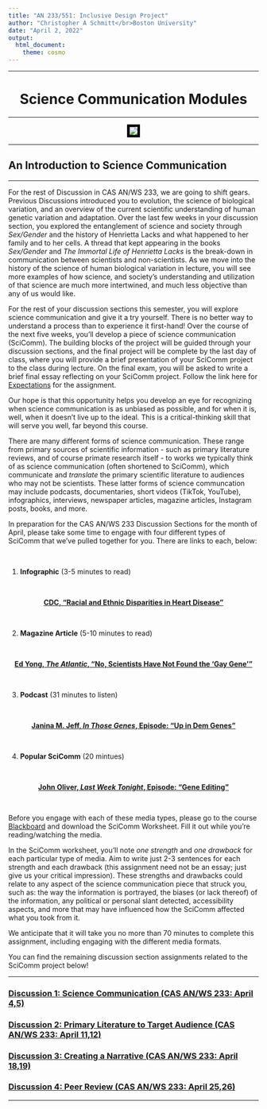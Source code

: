 ```yaml
---
title: "AN 233/551: Inclusive Design Project"
author: "Christopher A Schmitt</br>Boston University"
date: "April 2, 2022"
output: 
  html_document:
    theme: cosmo
---
```


***

<center>
# Science Communication Modules
</center>

***

<center><p><img src=https://thumbs.gfycat.com/AnotherParchedBinturong-size_restricted.gif style="border:5px solid black"></p></center>

***

## An Introduction to Science Communication

***

For the rest of Discussion in CAS AN/WS 233, we are going to shift gears. Previous Discussions introduced you to evolution, the science of biological variation, and an overview of the current scientific understanding of human genetic variation and adaptation. Over the last few weeks in your discussion section, you explored the entanglement of science and society through *Sex/Gender* and the history of Henrietta Lacks and what happened to her family and to her cells. A thread that kept appearing in the books *Sex/Gender* and *The Immortal Life of Henrietta Lacks* is the break-down in communication between scientists and non-scientists. As we move into the history of the science of human biological variation in lecture, you will see more examples of how science, and society's understanding and utilization of that science are much more intertwined, and much less objective than any of us would like. 

For the rest of your discussion sections this semester, you will explore science communication and give it a try yourself. There is no better way to understand a process than to experience it first-hand! Over the course of the next five weeks, you'll develop a piece of science communication (SciComm). The building blocks of the project will be guided through your discussion sections, and the final project will be complete by the last day of class, where you will provide a brief presentation of your SciComm project to the class during lecture. On the final exam, you will be asked to write a brief final essay reflecting on your SciComm project. Follow the link here for [Expectations](https://fuzzyatelin.github.io/scicomm/expectations.html) for the assignment.

Our hope is that this opportunity helps you develop an eye for recognizing when science communication is as unbiased as possible, and for when it is, well, when it doesn't live up to the ideal. This is a critical-thinking skill that will serve you well, far beyond this course.

There are many different forms of science communication. These range from primary sources of scientific information - such as primary literature reviews, and of course primate research itself - to works we typically think of as science communication (often shortened to SciComm), which communicate and *translate* the primary scientific literature to audiences who may not be scientists. These latter forms of science communcation may include podcasts, documentaries, short videos (TikTok, YouTube), infographics, interviews, newspaper articles, magazine articles, Instagram posts, books, and more. 

In preparation for the CAS AN/WS 233 Discussion Sections for the month of April, please take some time to engage with four different types of SciComm that we’ve pulled together for you. There are links to each, below:

<br>

1. **Infographic** (3-5 minutes to read)

<br>

<center>

[**CDC, "Racial and Ethnic Disparities in Heart Disease"**](https://www.cdc.gov/nchs/hus/spotlight/2019-heart-disease-disparities.htm)

</center>

<br>

2. **Magazine Article** (5-10 minutes to read)

<br>

<center>

[**Ed Yong, *The Atlantic*, "No, Scientists Have Not Found the ‘Gay Gene’"**](https://www.theatlantic.com/science/archive/2015/10/no-scientists-have-not-found-the-gay-gene/410059/)

</center>

<br>

3. **Podcast** (31 minutes to listen)

<br>

<center>

[**Janina M. Jeff, *In Those Genes*, Episode: "Up in Dem Genes"**](https://inthosegenes.com/listen-1)

</center>

<br>

4. **Popular SciComm** (20 mintues)

<br>

<center>

[**John Oliver, *Last Week Tonight*, Episode: "Gene Editing"**](https://youtu.be/AJm8PeWkiEU)

</center>

<br>

Before you engage with each of these media types, please go to the course [Blackboard](https://learn.bu.edu) and download the SciComm Worksheet. Fill it out while you're reading/watching the media.

In the SciComm worksheet, you'll note *one strength* and *one drawback* for each particular type of media. Aim to write just 2-3 sentences for each strength and each drawback (this assignment need not be an essay; just give us your critical impression). These strengths and drawbacks could relate to any aspect of the science communication piece that struck you, such as: the way the information is portrayed, the biases (or lack thereof) of the information, any political or personal slant detected, accessibility aspects, and more that may have influenced how the SciComm affected what you took from it.

We anticipate that it will take you no more than 70 minutes to complete this assignment, including engaging with the different media formats.

You can find the remaining discussion section assignments related to the SciComm project below!

***

### [Discussion 1: Science Communication (CAS AN/WS 233: April 4,5)](https://fuzzyatelin.github.io/scicomm/discussion1.html)
### [Discussion 2: Primary Literature to Target Audience (CAS AN/WS 233: April 11,12)](https://fuzzyatelin.github.io/scicomm/discussion2.html)
### [Discussion 3: Creating a Narrative (CAS AN/WS 233: April 18,19)](https://fuzzyatelin.github.io/scicomm/discussion3.html)
### [Discussion 4: Peer Review (CAS AN/WS 233: April 25,26)](https://fuzzyatelin.github.io/scicomm/discussion4.html)

***
